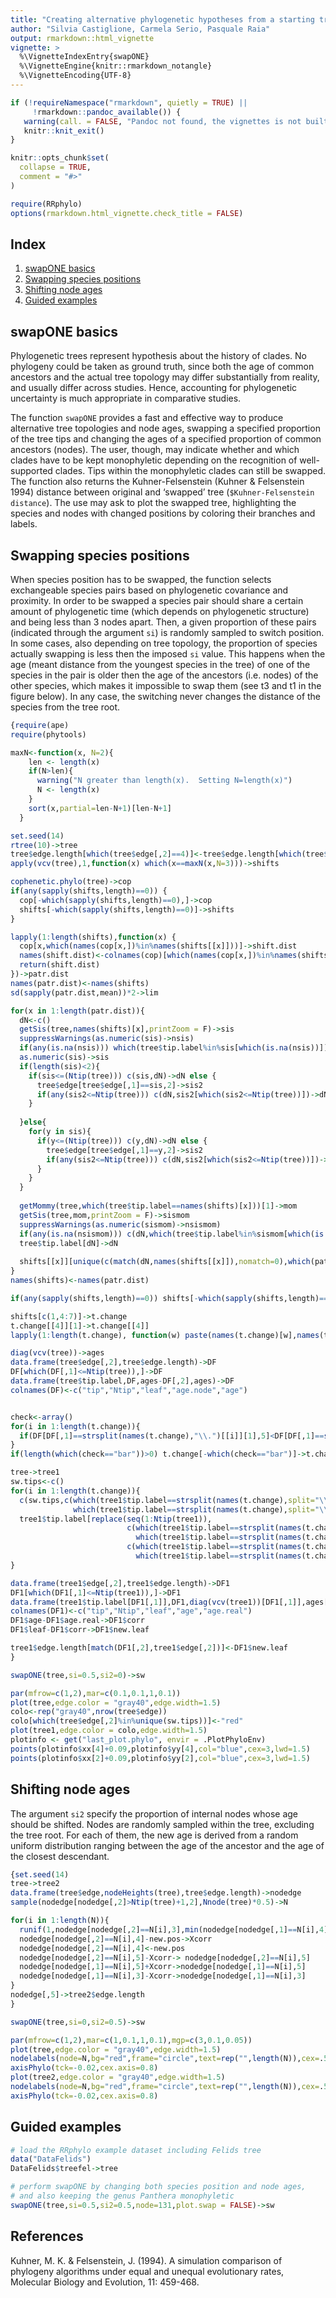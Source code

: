 ---
title: "Creating alternative phylogenetic hypotheses from a starting tree"
author: "Silvia Castiglione, Carmela Serio, Pasquale Raia"
output: rmarkdown::html_vignette
vignette: >
  %\VignetteIndexEntry{swapONE}
  %\VignetteEngine{knitr::rmarkdown_notangle}
  %\VignetteEncoding{UTF-8}
---

```{r, include = FALSE}
if (!requireNamespace("rmarkdown", quietly = TRUE) ||
     !rmarkdown::pandoc_available()) {
   warning(call. = FALSE, "Pandoc not found, the vignettes is not built")
   knitr::knit_exit()
}

knitr::opts_chunk$set(
  collapse = TRUE,
  comment = "#>"
)

require(RRphylo)
options(rmarkdown.html_vignette.check_title = FALSE)
```

## Index
1. [swapONE basics](#basics)
2. [Swapping species positions](#species)
3. [Shifting node ages](#nodes)
4. [Guided examples](#examples)


## swapONE basics {#basics}
Phylogenetic trees represent hypothesis about the history of clades. No phylogeny could be taken as ground truth, since both the age of common ancestors and the actual tree topology may differ substantially from reality, and usually differ across studies. Hence, accounting for phylogenetic uncertainty is much appropriate in comparative studies. 

The function `swapONE` provides a fast and effective way to produce alternative tree topologies and node ages, swapping a specified proportion of the tree tips and changing the ages of a specified proportion of common ancestors (nodes). The user, though, may indicate whether and which clades have to be kept monophyletic depending on the recognition of well-supported clades. Tips within the monophyletic clades can still be swapped. The function also returns the Kuhner-Felsenstein (Kuhner & Felsenstein 1994) distance between original and 'swapped' tree (`$Kuhner-Felsenstein distance`). The use may ask to plot the swapped tree, highlighting the species and nodes with changed positions by coloring their branches and labels.


## Swapping species positions {#species}
When species position has to be swapped, the function selects exchangeable species pairs based on phylogenetic covariance and proximity. In order to be swapped a species pair should share a certain amount of phylogenetic time (which depends on phylogenetic structure) and being less than 3 nodes apart. Then, a given proportion of these pairs (indicated through the argument `si`) is randomly sampled to switch position. In some cases, also depending on tree topology, the proportion of species actually swapping is less then the imposed `si` value. This happens when the age (meant distance from the youngest species in the tree) of one of the species in the pair is older then the age of the ancestors (i.e. nodes) of the other species, which makes it impossible to swap them (see t3 and t1 in the figure below).
In any case, the switching never changes the distance of the species from the tree root.
```{r echo=3,fig.dim=c(6,3), message=FALSE, warning=FALSE, dpi=200, out.width='98%',fig.align="center"}
{require(ape)
require(phytools)

maxN<-function(x, N=2){
    len <- length(x)
    if(N>len){
      warning("N greater than length(x).  Setting N=length(x)")
      N <- length(x)
    }
    sort(x,partial=len-N+1)[len-N+1]
  }

set.seed(14)
rtree(10)->tree
tree$edge.length[which(tree$edge[,2]==4)]<-tree$edge.length[which(tree$edge[,2]==4)]-0.2
apply(vcv(tree),1,function(x) which(x==maxN(x,N=3)))->shifts

cophenetic.phylo(tree)->cop
if(any(sapply(shifts,length)==0)) {
  cop[-which(sapply(shifts,length)==0),]->cop
  shifts[-which(sapply(shifts,length)==0)]->shifts
}

lapply(1:length(shifts),function(x) {
  cop[x,which(names(cop[x,])%in%names(shifts[[x]]))]->shift.dist
  names(shift.dist)<-colnames(cop)[which(names(cop[x,])%in%names(shifts[[x]]))]
  return(shift.dist)
})->patr.dist
names(patr.dist)<-names(shifts)
sd(sapply(patr.dist,mean))*2->lim

for(x in 1:length(patr.dist)){
  dN<-c()
  getSis(tree,names(shifts)[x],printZoom = F)->sis
  suppressWarnings(as.numeric(sis)->nsis)
  if(any(is.na(nsis))) which(tree$tip.label%in%sis[which(is.na(nsis))])->sis[which(is.na(nsis))]
  as.numeric(sis)->sis
  if(length(sis)<2){
    if(sis<=(Ntip(tree))) c(sis,dN)->dN else {
      tree$edge[tree$edge[,1]==sis,2]->sis2
      if(any(sis2<=Ntip(tree))) c(dN,sis2[which(sis2<=Ntip(tree))])->dN
    }
    
  }else{
    for(y in sis){
      if(y<=(Ntip(tree))) c(y,dN)->dN else {
        tree$edge[tree$edge[,1]==y,2]->sis2
        if(any(sis2<=Ntip(tree))) c(dN,sis2[which(sis2<=Ntip(tree))])->dN
      }
    }
  }
  
  getMommy(tree,which(tree$tip.label==names(shifts)[x]))[1]->mom
  getSis(tree,mom,printZoom = F)->sismom
  suppressWarnings(as.numeric(sismom)->nsismom)
  if(any(is.na(nsismom))) c(dN,which(tree$tip.label%in%sismom[which(is.na(nsismom))]))->dN
  tree$tip.label[dN]->dN
  
  shifts[[x]][unique(c(match(dN,names(shifts[[x]]),nomatch=0),which(patr.dist[[x]]<lim)))]->shifts[[x]]
}
names(shifts)<-names(patr.dist)

if(any(sapply(shifts,length)==0)) shifts[-which(sapply(shifts,length)==0)]->shifts

shifts[c(1,4:7)]->t.change
t.change[[4]][1]->t.change[[4]]
lapply(1:length(t.change), function(w) paste(names(t.change)[w],names(t.change[[w]]),sep="."))->names(t.change)

diag(vcv(tree))->ages
data.frame(tree$edge[,2],tree$edge.length)->DF
DF[which(DF[,1]<=Ntip(tree)),]->DF
data.frame(tree$tip.label,DF,ages-DF[,2],ages)->DF
colnames(DF)<-c("tip","Ntip","leaf","age.node","age")


check<-array()
for(i in 1:length(t.change)){
  if(DF[DF[,1]==strsplit(names(t.change),"\\.")[[i]][1],5]<DF[DF[,1]==strsplit(names(t.change),"\\.")[[i]][2],4] | DF[DF[,1]==strsplit(names(t.change),"\\.")[[i]][2],5]<DF[DF[,1]==strsplit(names(t.change),"\\.")[[i]][1],4]) check[i]<-"bar" else check[i]<-"good"
}
if(length(which(check=="bar"))>0) t.change[-which(check=="bar")]->t.change

tree->tree1
sw.tips<-c()
for(i in 1:length(t.change)){
  c(sw.tips,c(which(tree1$tip.label==strsplit(names(t.change),split="\\.")[[i]][1]),
              which(tree1$tip.label==strsplit(names(t.change),split="\\.")[[i]][2])))->sw.tips
  tree1$tip.label[replace(seq(1:Ntip(tree1)),
                          c(which(tree1$tip.label==strsplit(names(t.change),split="\\.")[[i]][1]),
                            which(tree1$tip.label==strsplit(names(t.change),split="\\.")[[i]][2])),
                          c(which(tree1$tip.label==strsplit(names(t.change),split="\\.")[[i]][2]),
                            which(tree1$tip.label==strsplit(names(t.change),split="\\.")[[i]][1])))]->tree1$tip.label
}

data.frame(tree1$edge[,2],tree1$edge.length)->DF1
DF1[which(DF1[,1]<=Ntip(tree1)),]->DF1
data.frame(tree1$tip.label[DF1[,1]],DF1,diag(vcv(tree1))[DF1[,1]],ages[match(tree1$tip.label[DF1[,1]],names(ages))])->DF1
colnames(DF1)<-c("tip","Ntip","leaf","age","age.real")
DF1$age-DF1$age.real->DF1$corr
DF1$leaf-DF1$corr->DF1$new.leaf

tree1$edge.length[match(DF1[,2],tree1$edge[,2])]<-DF1$new.leaf
}

swapONE(tree,si=0.5,si2=0)->sw

par(mfrow=c(1,2),mar=c(0.1,0.1,1,0.1))
plot(tree,edge.color = "gray40",edge.width=1.5)
colo<-rep("gray40",nrow(tree$edge))
colo[which(tree$edge[,2]%in%unique(sw.tips))]<-"red"
plot(tree1,edge.color = colo,edge.width=1.5)
plotinfo <- get("last_plot.phylo", envir = .PlotPhyloEnv)
points(plotinfo$xx[4]+0.09,plotinfo$yy[4],col="blue",cex=3,lwd=1.5)
points(plotinfo$xx[2]+0.09,plotinfo$yy[2],col="blue",cex=3,lwd=1.5)
```

## Shifting node ages {#nodes}
The argument `si2` specify the proportion of internal nodes whose age should be shifted. Nodes are randomly sampled within the tree, excluding the tree root. For each of them, the new age is derived from a random uniform distribution ranging between the age of the ancestor and the age of the closest descendant.

```{r echo=3,fig.dim=c(6,3), message=FALSE, warning=FALSE, dpi=200, out.width='98%',fig.align="center"}
{set.seed(14)
tree->tree2
data.frame(tree$edge,nodeHeights(tree),tree$edge.length)->nodedge
sample(nodedge[nodedge[,2]>Ntip(tree)+1,2],Nnode(tree)*0.5)->N

for(i in 1:length(N)){
  runif(1,nodedge[nodedge[,2]==N[i],3],min(nodedge[nodedge[,1]==N[i],4]))->new.pos
  nodedge[nodedge[,2]==N[i],4]-new.pos->Xcorr
  nodedge[nodedge[,2]==N[i],4]<-new.pos
  nodedge[nodedge[,2]==N[i],5]-Xcorr-> nodedge[nodedge[,2]==N[i],5]
  nodedge[nodedge[,1]==N[i],5]+Xcorr->nodedge[nodedge[,1]==N[i],5]
  nodedge[nodedge[,1]==N[i],3]-Xcorr->nodedge[nodedge[,1]==N[i],3]
}
nodedge[,5]->tree2$edge.length
}

swapONE(tree,si=0,si2=0.5)->sw

par(mfrow=c(1,2),mar=c(1,0.1,1,0.1),mgp=c(3,0.1,0.05))
plot(tree,edge.color = "gray40",edge.width=1.5)
nodelabels(node=N,bg="red",frame="circle",text=rep("",length(N)),cex=.5)
axisPhylo(tck=-0.02,cex.axis=0.8)
plot(tree2,edge.color = "gray40",edge.width=1.5)
nodelabels(node=N,bg="red",frame="circle",text=rep("",length(N)),cex=.5)
axisPhylo(tck=-0.02,cex.axis=0.8)
```


## Guided examples
```{r message=FALSE, warning=FALSE}
# load the RRphylo example dataset including Felids tree
data("DataFelids")
DataFelids$treefel->tree

# perform swapONE by changing both species position and node ages, 
# and also keeping the genus Panthera monophyletic
swapONE(tree,si=0.5,si2=0.5,node=131,plot.swap = FALSE)->sw

```

## References
Kuhner, M. K. & Felsenstein, J. (1994). A simulation comparison of phylogeny algorithms under equal and unequal evolutionary rates, Molecular Biology and Evolution, 11: 459-468.
